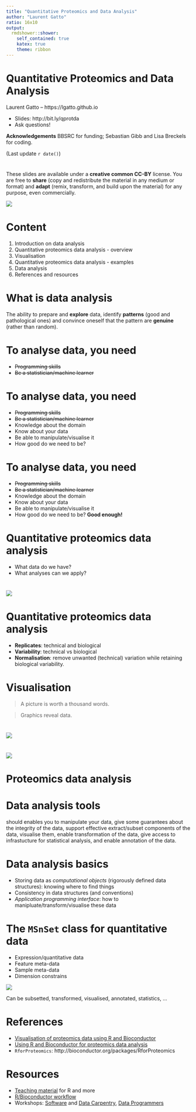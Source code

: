 ```yaml
---
title: "Quantitative Proteomics and Data Analysis"
author: "Laurent Gatto"
ratio: 16x10
output:
  rmdshower::shower:
    self_contained: true
    katex: true
    theme: ribbon
---
```


# Quantitative Proteomics and Data Analysis

Laurent Gatto -- https://lgatto.github.io

* Slides: http://bit.ly/qprotda
* Ask questions!

**Acknowledgements** BBSRC for funding; Sebastian Gibb and Lisa
Breckels for coding.

(Last update `r date()`)

# 

These slides are available under a **creative common CC-BY**
license. You are free to **share** (copy and redistribute the material
in any medium or format) and **adapt** (remix, transform, and build
upon the material) for any purpose, even commercially. 

<img src="Figures/cc1.jpg">

# Content

1. Introduction on data analysis
2. Quantitative proteomics data analysis - overview
3. Visualisation
4. Quantitative proteomics data analysis - examples
5. Data analysis
6. References and resources


# What is data analysis

The ability to prepare and **explore** data, identify **patterns**
(good and pathological ones) and convince oneself that the pattern are
**genuine** (rather than random).

# To analyse data, you need

* ~~Programming skills~~
* ~~Be a statistician/machine learner~~

# To analyse data, you need

* ~~Programming skills~~
* ~~Be a statistician/machine learner~~
* Knowledge about the domain
* Know about your data
* Be able to manipulate/visualise it
* How good do we need to be? 

# To analyse data, you need

* ~~Programming skills~~
* ~~Be a statistician/machine learner~~
* Knowledge about the domain
* Know about your data
* Be able to manipulate/visualise it
* How good do we need to be? **Good enough!**

# Quantitative proteomics data analysis

* What data do we have?
* What analyses can we apply?

# 

<img src="./Figures/qprotda.png" class="cover">

# Quantitative proteomics data analysis

* **Replicates**: technical and biological
* **Variability**: technical vs biological
* **Normalisation**: remove unwanted (technical) variation while
  retaining biological variability.


# Visualisation

> A picture is worth a thousand words.

> Graphics reveal data.

# 

<img src="./Figures/choosing-a-good-chart.jpg" class="cover">

# 

<img src="./Figures/qprotda-with-plots.png" class="cover">

# Proteomics data analysis

# Data analysis tools

should enables you to manipulate your data, give some guarantees about
the integrity of the data, support effective extract/subset components
of the data, visualise them, enable transformation of the data, give
access to infrastucture for statistical analysis, and enable
annotation of the data. 

# Data analysis basics

* Storing data as *computational objects* (rigorously defined data
  structures): knowing where to find things
* Consistency in data structures (and conventions)
* *Application programming interface*: how to
  manipluate/transform/visualise these data

# The `MSnSet` class for quantitative data

<div class="double">
<p class="double-flow">
* Expression/quantitative data
* Feature meta-data
* Sample meta-data
* Dimension constrains

</p><p class="double-flow">
<img src="Figures/msnset.png" class="one-col-image">
</p>
</div>

Can be subsetted, transformed, visualised, annotated, statistics, ...

# References 

* [Visualisation of proteomics data using R and Bioconductor](http://www.ncbi.nlm.nih.gov/pmc/articles/PMC4510819/)
* [Using R and Bioconductor for proteomics data analysis](http://arxiv.org/pdf/1305.6559v1.pdf)
* `RforProteomics`: http://bioconductor.org/packages/RforProteomics

# Resources

* [Teaching material](http://lgatto.github.io/TeachingMaterial/) for
  R and more
* [R/Bioconductor workflow](http://bioconductor.org/help/workflows/proteomics/)
* Workshops: [Software](http://software-carpentry.org/) and
  [Data Carpentry](http://www.datacarpentry.org/), 
  [Data Programmers](http://www.dataprogrammers.net/)
